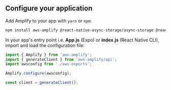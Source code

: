 ## Configure your application

Add Amplify to your app with `yarn` or `npm`:

```bash
npm install aws-amplify @react-native-async-storage/async-storage @react-native-community/netinfo
```

In your app's entry point i.e. **App.js** (Expo) or **index.js** (React Native CLI), import and load the configuration file:

```javascript
import { Amplify } from 'aws-amplify';
import { generateClient } from 'aws-amplify/api';
import awsconfig from './aws-exports';

Amplify.configure(awsconfig);

const client = generateClient();
```
